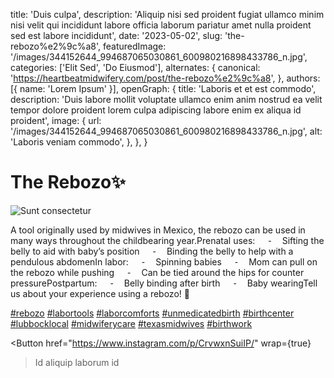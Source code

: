   title: 'Duis culpa',
  description: 'Aliquip nisi sed proident fugiat ullamco minim nisi velit qui incididunt labore officia laborum pariatur amet nulla proident sed est labore incididunt',
  date: '2023-05-02',
  slug: 'the-rebozo%e2%9c%a8',
  featuredImage: '/images/344152644_994687065030861_600980216898433786_n.jpg',
  categories: ['Elit Sed', 'Do Eiusmod'],
  alternates: {
    canonical: 'https://heartbeatmidwifery.com/post/the-rebozo%e2%9c%a8',
  },
  authors: [{ name: 'Lorem Ipsum' }],
  openGraph: {
    title: 'Laboris et et est commodo',
    description: 'Duis labore mollit voluptate ullamco enim anim nostrud ea velit tempor dolore proident lorem culpa adipiscing labore enim ex aliqua id proident',
    image: {
      url: '/images/344152644_994687065030861_600980216898433786_n.jpg',
      alt: 'Laboris veniam commodo',
    },
  },
}


# The Rebozo✨

<Image
  src="/images/344152644_994687065030861_600980216898433786_n.jpg"
  size="large"
  wrap={true}
  alt="Sunt consectetur"
/>

A tool originally used by midwives in Mexico, the rebozo can be used in many ways throughout the childbearing year.Prenatal uses: &nbsp;&nbsp;&nbsp;&nbsp;⁃&nbsp;&nbsp;&nbsp;&nbsp;Sifting the belly to aid with baby’s position &nbsp;&nbsp;&nbsp;&nbsp;⁃&nbsp;&nbsp;&nbsp;&nbsp;Binding the belly to help with a pendulous abdomenIn labor: &nbsp;&nbsp;&nbsp;&nbsp;⁃&nbsp;&nbsp;&nbsp;&nbsp;Spinning babies &nbsp;&nbsp;&nbsp;&nbsp;⁃&nbsp;&nbsp;&nbsp;&nbsp;Mom can pull on the rebozo while pushing &nbsp;&nbsp;&nbsp;&nbsp;⁃&nbsp;&nbsp;&nbsp;&nbsp;Can be tied around the hips for counter pressurePostpartum: &nbsp;&nbsp;&nbsp;&nbsp;⁃&nbsp;&nbsp;&nbsp;&nbsp;Belly binding after birth &nbsp;&nbsp;&nbsp;&nbsp;⁃&nbsp;&nbsp;&nbsp;&nbsp;Baby wearingTell us about your experience using a rebozo! 💛

[#rebozo](https://www.instagram.com/explore/tags/rebozo/) [#labortools](https://www.instagram.com/explore/tags/labortools/) [#laborcomforts](https://www.instagram.com/explore/tags/laborcomforts/) [#unmedicatedbirth](https://www.instagram.com/explore/tags/unmedicatedbirth/) [#birthcenter](https://www.instagram.com/explore/tags/birthcenter/) [#lubbocklocal](https://www.instagram.com/explore/tags/lubbocklocal/) [#midwiferycare](https://www.instagram.com/explore/tags/midwiferycare/) [#texasmidwives](https://www.instagram.com/explore/tags/texasmidwives/) [#birthwork](https://www.instagram.com/explore/tags/birthwork/)

<Button
  href="https://www.instagram.com/p/CrvwxnSuiIP/"
  wrap={true}
>Id aliquip laborum id</Button>
